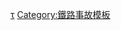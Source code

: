 {{Navbox
| bodyclass = vevent
| name = 2007年鐵路事故
| state =  {{{state<includeonly>|autocollapse</includeonly>}}}
| titleclass = summary
| title = {{le|鐵路事故列表 (2000年至2009年)|List of rail accidents (2000–2009)#2007|{{Start date|2007}}鐵路事故}}
| listclass = hlist
| group1 = 地點及時間
| list1 =  
* {{le|布鲁克斯出軌事故|Brooks derailment|美國肯塔基州布利特縣}}（1月16日）
* [[2007年友誼快線爆炸案|印度哈里亞納邦帕尼帕特]]（2月18日）
* [[格雷里格列車出軌事故|英國英格蘭坎布里亞郡]]（2月23日）
* [[2007年大里車站列車事故|台灣宜蘭]]（6月15日）
* [[2007年西開賽出軌事故|剛果西開賽]]（8月1日）
|below= [[Template:2006年鐵路事故|2006]] [[File:Arrow Blue Left 001.svg|12px|link=Template:2006年鐵路事故]][[File:Arrow Blue Right 001.svg|12px|link=Template:2008年鐵路事故]] [[Template:2008年鐵路事故|2008]]
}}<noinclude>
{{collapsible option}}
[[Category:2007年鐵路事故|τ]]
[[Category:鐵路事故模板]]
</noinclude>